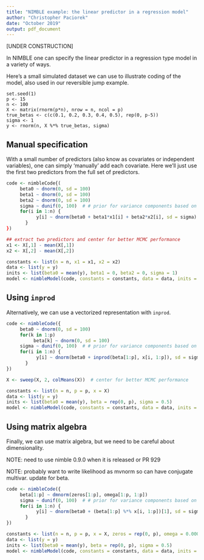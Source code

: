 ```yaml
---
title: "NIMBLE example: the linear predictor in a regression model"
author: "Christopher Paciorek"
date: "October 2019"
output: pdf_document
---
```


[UNDER CONSTRUCTION]

In NIMBLE one can specify the linear predictor in a regression type model in a variety of ways.

Here's a small simulated dataset we can use to illustrate coding of the model, also used in our reversible jump example.

```
set.seed(1)
p <- 15
n <- 100
X <- matrix(rnorm(p*n), nrow = n, ncol = p)
true_betas <- c(c(0.1, 0.2, 0.3, 0.4, 0.5), rep(0, p-5))
sigma <- 1
y <- rnorm(n, X %*% true_betas, sigma)
```

## Manual specification

With a small number of predictors (also know as covariates or independent variables), one can simply 'manually' add each covariate. Here we'll just use the first two predictors from the full set of predictors.

```r
code <- nimbleCode{(
     beta0 ~ dnorm(0, sd = 100)
     beta1 ~ dnorm(0, sd = 100)
     beta2 ~ dnorm(0, sd = 100)
     sigma ~ dunif(0, 100)  # # prior for variance components based on Gelman (2006)
     for(i in 1:n) {
     	   y[i] ~ dnorm(beta0 + beta1*x1[i] + beta2*x2[i], sd = sigma)
	   }
})

## extract two predictors and center for better MCMC performance
x1 <- X[,1] - mean(X[,1])
x2 <- X[,2] - mean(X[,2])

constants <- list(n = n, x1 = x1, x2 = x2)
data <- list(y = y)
inits <- list(beta0 = mean(y), beta1 = 0, beta2 = 0, sigma = 1)
model <- nimbleModel(code, constants = constants, data = data, inits = inits)
```

## Using `inprod`

Alternatively, we can use a vectorized representation with `inprod`.

```r
code <- nimbleCode({
     beta0 ~ dnorm(0, sd = 100)
     for(k in 1:p)
          beta[k] ~ dnorm(0, sd = 100)
     sigma ~ dunif(0, 100)  # # prior for variance components based on Gelman (2006)
     for(i in 1:n) {
     	   y[i] ~ dnorm(beta0 + inprod(beta[1:p], x[i, 1:p]), sd = sigma)
	   }
})

X <- sweep(X, 2, colMeans(X))  # center for better MCMC performance

constants <- list(n = n, p = p, x = X)
data <- list(y = y)
inits <- list(beta0 = mean(y), beta = rep(0, p), sigma = 0.5)
model <- nimbleModel(code, constants = constants, data = data, inits = inits)
```

## Using matrix algebra

Finally, we can use matrix algebra, but we need to be careful about dimensionality.

NOTE: need to use nimble 0.9.0 when it is released or PR 929

NOTE: probably want to write likelihood as mvnorm so can have conjugate multivar.
update for beta.


```r
code <- nimbleCode({
     beta[1:p] ~ dmnorm(zeros[1:p], omega[1:p, 1:p])
     sigma ~ dunif(0, 100)  # # prior for variance components based on Gelman (2006)
     for(i in 1:n) {
     	   y[i] ~ dnorm(beta0 + (beta[1:p] %*% x[i, 1:p])[1], sd = sigma)
	   }
})

constants <- list(n = n, p = p, x = X, zeros = rep(0, p), omega = 0.0001 * diag(p))
data <- list(y = y)
inits <- list(beta0 = mean(y), beta = rep(0, p), sigma = 0.5)
model <- nimbleModel(code, constants = constants, data = data, inits = inits)
```
